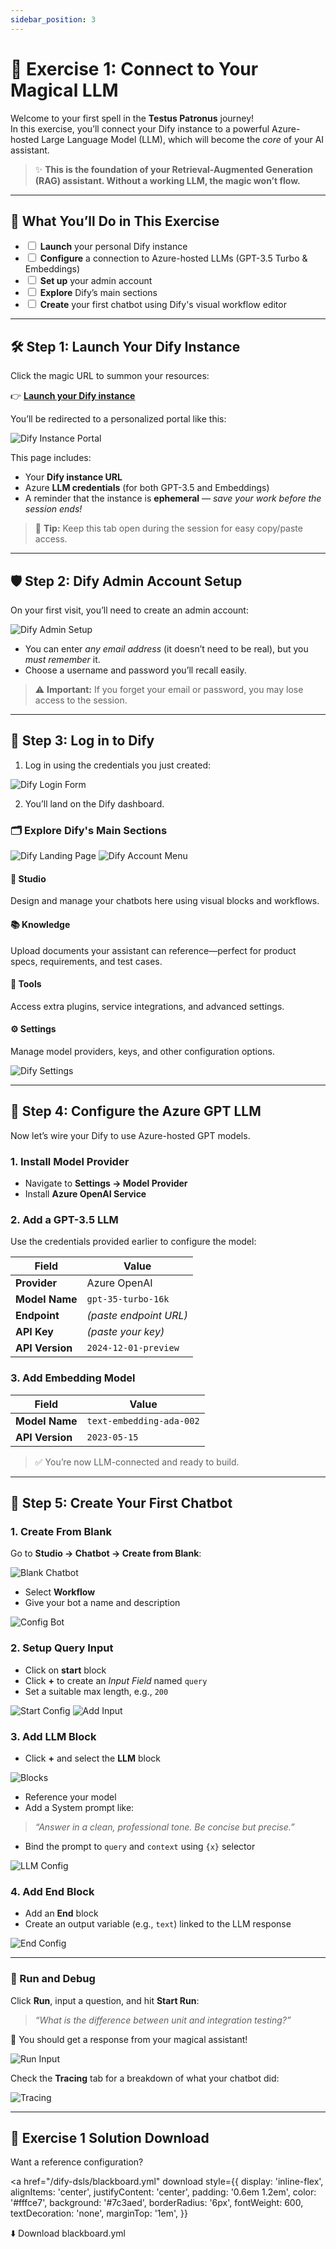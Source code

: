 ```yaml
---
sidebar_position: 3
---
```


# 🧙 Exercise 1: Connect to Your Magical LLM

Welcome to your first spell in the **Testus Patronus** journey!  
In this exercise, you’ll connect your Dify instance to a powerful Azure-hosted Large Language Model (LLM), which will become the *core* of your AI assistant.

> ✨ **This is the foundation of your Retrieval-Augmented Generation (RAG) assistant. Without a working LLM, the magic won’t flow.**

---

## 🧭 What You’ll Do in This Exercise

<ul style={{ listStyle: 'none', padding: 0, marginBottom: '1em' }}>
  <li><label><input type="checkbox" /> <strong>Launch</strong> your personal Dify instance</label></li>
  <li><label><input type="checkbox" /> <strong>Configure</strong> a connection to Azure-hosted LLMs (GPT-3.5 Turbo & Embeddings)</label></li>
  <li><label><input type="checkbox" /> <strong>Set up</strong> your admin account</label></li>
  <li><label><input type="checkbox" /> <strong>Explore</strong> Dify’s main sections</label></li>
  <li><label><input type="checkbox" /> <strong>Create</strong> your first chatbot using Dify's visual workflow editor</label></li>
</ul>

---

## 🛠️ Step 1: Launch Your Dify Instance

Click the magic URL to summon your resources:

👉 [**Launch your Dify instance**](https://tgilw5l4loeq2dkrtbsta27csm0entsv.lambda-url.eu-west-3.on.aws/)

You’ll be redirected to a personalized portal like this:

![Dify Instance Portal](../static/img/ex1/dify-instance-credentials.png)

This page includes:
- Your **Dify instance URL**
- Azure **LLM credentials** (for both GPT-3.5 and Embeddings)
- A reminder that the instance is **ephemeral** — *save your work before the session ends!*

> 🧠 **Tip:** Keep this tab open during the session for easy copy/paste access.

---

## 🛡️ Step 2: Dify Admin Account Setup

On your first visit, you’ll need to create an admin account:

![Dify Admin Setup](../static/img/ex1/dify-admin-setup.png)

- You can enter *any email address* (it doesn’t need to be real), but you *must remember* it.
- Choose a username and password you’ll recall easily.

> ⚠️ **Important:** If you forget your email or password, you may lose access to the session.

---

## 🧪 Step 3: Log in to Dify

1. Log in using the credentials you just created:

![Dify Login Form](../static/img/ex1/dify-login-form.png)

2. You’ll land on the Dify dashboard.

### 🗂️ Explore Dify's Main Sections

![Dify Landing Page](../static/img/ex1/dify-landing-page.png) 
![Dify Account Menu](../static/img/ex1/dify-account-menu.png)

#### 🎨 Studio
Design and manage your chatbots here using visual blocks and workflows.

#### 📚 Knowledge
Upload documents your assistant can reference—perfect for product specs, requirements, and test cases.

#### 🔧 Tools
Access extra plugins, service integrations, and advanced settings.

#### ⚙️ Settings
Manage model providers, keys, and other configuration options.

![Dify Settings](../static/img/ex1/dify-settings.png)

---

## 🔗 Step 4: Configure the Azure GPT LLM

Now let’s wire your Dify to use Azure-hosted GPT models.

### 1. Install Model Provider

- Navigate to **Settings → Model Provider**
- Install **Azure OpenAI Service**

### 2. Add a GPT-3.5 LLM

Use the credentials provided earlier to configure the model:

| Field | Value |
|-------|-------|
| **Provider** | Azure OpenAI |
| **Model Name** | `gpt-35-turbo-16k` |
| **Endpoint** | *(paste endpoint URL)* |
| **API Key** | *(paste your key)* |
| **API Version** | `2024-12-01-preview` |

### 3. Add Embedding Model

| Field | Value |
|-------|-------|
| **Model Name** | `text-embedding-ada-002` |
| **API Version** | `2023-05-15` |

> ✅ You’re now LLM-connected and ready to build.

---

## 🤖 Step 5: Create Your First Chatbot

### 1. Create From Blank

Go to **Studio → Chatbot → Create from Blank**:

![Blank Chatbot](../static/img/ex1/dify-chatboot-from-blank.png)

- Select **Workflow**
- Give your bot a name and description

![Config Bot](../static/img/ex1/dify-chatboot-config.png)

### 2. Setup Query Input

- Click on **start** block
- Click **+** to create an *Input Field* named `query`
- Set a suitable max length, e.g., `200`

![Start Config](../static/img/ex1/dify-chatboot-start-config.png)
![Add Input](../static/img/ex1/dify-chatboot-add-input.png)

### 3. Add LLM Block

- Click **+** and select the **LLM** block

![Blocks](../static/img/ex1/dify-chatboot-blocks.png)

- Reference your model
- Add a System prompt like:

> _“Answer in a clean, professional tone. Be concise but precise.”_

- Bind the prompt to `query` and `context` using `{x}` selector

![LLM Config](../static/img/ex1/dify-chatboot-LLM-config.png)

### 4. Add End Block

- Add an **End** block
- Create an output variable (e.g., `text`) linked to the LLM response

![End Config](../static/img/ex1/dify-chatboot-end-config.png)

---

### 🧪 Run and Debug

Click **Run**, input a question, and hit **Start Run**:

> _“What is the difference between unit and integration testing?”_

🎉 You should get a response from your magical assistant!

![Run Input](../static/img/ex1/dify-chatboot-run-input.png)

Check the **Tracing** tab for a breakdown of what your chatbot did:

![Tracing](../static/img/ex1/dify-chatboot-run-tab.png)

---

## 🧙 Exercise 1 Solution Download

Want a reference configuration?

<a
  href="/dify-dsls/blackboard.yml"
  download
  style={{
    display: 'inline-flex',
    alignItems: 'center',
    justifyContent: 'center',
    padding: '0.6em 1.2em',
    color: '#fffce7',
    background: '#7c3aed',
    borderRadius: '6px',
    fontWeight: 600,
    textDecoration: 'none',
    marginTop: '1em',
  }}
>
  ⬇️ Download blackboard.yml
</a>
